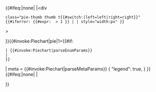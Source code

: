 <templatestyles src="Pie chart/styles.css"/>
{{#ifeq:{{{thumb|<includeonly>right</includeonly><noinclude>none</noinclude>}}}|none|
|<div 
 class="pie-thumb thumb t{{#switch:{{{thumb|right}}}|left=left|right=right}}"
 {{#iferror: {{#expr: {{{thumb-size|}}} > 1 }} | | style="width:{{{thumb-size|}}}px" }}
><div class="thumbinner">
}}{{#invoke:Piechart|pie|1={{#if:{{{value1|}}}
 |<!-- enum-values mode -->{{#invoke:Piechart|parseEnumParams}}
 |<!-- JSON mode -->{{{1|<noinclude>[
 {"label": "villages: $v", "value": 45}, 
 {"label": "cities: $v"},
]</noinclude>}}}
 }}
| meta = <includeonly>{{#invoke:Piechart|parseMetaParams}}</includeonly>
<noinclude>
{
"legend": true,
} 
</noinclude>
}}{{#ifeq:{{{thumb|right}}}|none|
|</div></div>
}}<noinclude>
{{documentation}}
<!-- Add categories to the /doc subpage, interwikis to Wikidata.  -->
</noinclude>